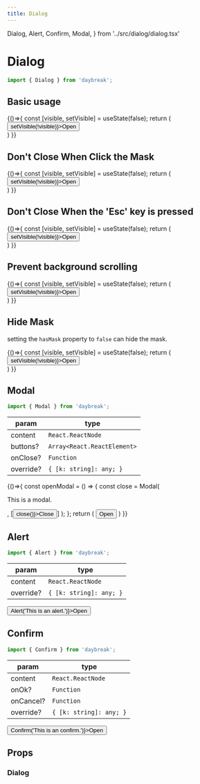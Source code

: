 ```yaml
---
title: Dialog
---
```


  Dialog,
  Alert,
  Confirm,
  Modal,
} from '../src/dialog/dialog.tsx'

# Dialog


```javascript
import { Dialog } from 'daybreak';
```

## Basic usage

<Playground>
{()=>{
  const [visible, setVisible] = useState(false);
  return (
    <div>
      <Button type="button" onClick={() => setVisible(!visible)}>Open</Button>
      <Dialog
        visible={visible}
        buttons={
          [
            <Button type="button" onClick={() => setVisible(false)}>Yes</Button>,
            <Button type="button" onClick={() => setVisible(false)}>No</Button>,
          ]
        }
        onClose={() => setVisible(false)}
      >
        hello
      </Dialog>
    </div>
  )
}}
</Playground>

## Don't Close When Click the Mask

<Playground>
{()=>{
  const [visible, setVisible] = useState(false);
  return (
    <div>
      <Button type="button" onClick={() => setVisible(!visible)}>Open</Button>
      <Dialog
        visible={visible}
        buttons={
          [
            <Button type="button" onClick={() => setVisible(false)}>Yes</Button>,
            <Button type="button" onClick={() => setVisible(false)}>No</Button>,
          ]
        }
        onClose={() => setVisible(false)}
        closeOnClickMask={false}
      >
        hello
      </Dialog>
    </div>
  )
}}
</Playground>

## Don't Close When the 'Esc' key is pressed

<Playground>
{()=>{
  const [visible, setVisible] = useState(false);
  return (
    <div>
      <Button type="button" onClick={() => setVisible(!visible)}>Open</Button>
      <Dialog
        visible={visible}
        buttons={
          [
            <Button type="button" onClick={() => setVisible(false)}>Yes</Button>,
            <Button type="button" onClick={() => setVisible(false)}>No</Button>,
          ]
        }
        onClose={() => setVisible(false)}
        closeOnEsc={false}
      >
        hello
      </Dialog>
    </div>
  )
}}
</Playground>

## Prevent background scrolling

<Playground>
{()=>{
  const [visible, setVisible] = useState(false);
  return (
    <div>
      <Button type="button" onClick={() => setVisible(!visible)}>Open</Button>
      <Dialog
        visible={visible}
        buttons={
          [
            <Button type="button" onClick={() => setVisible(false)}>Yes</Button>,
            <Button type="button" onClick={() => setVisible(false)}>No</Button>,
          ]
        }
        onClose={() => setVisible(false)}
        preventBackgroundScrolling
      >
        hello
      </Dialog>
    </div>
  )
}}
</Playground>

## Hide Mask

setting the `hasMask` property to `false` can hide the mask.

<Playground>
{()=>{
  const [visible, setVisible] = useState(false);
  return (
    <div>
      <Button type="button" onClick={() => setVisible(!visible)}>Open</Button>
      <Dialog
        visible={visible}
        hasMask={false}
        buttons={
          [
            <Button type="button" onClick={() => setVisible(false)}>Yes</Button>,
            <Button type="button" onClick={() => setVisible(false)}>No</Button>,
          ]
        }
        onClose={() => setVisible(false)}
      >
        hello
      </Dialog>
    </div>
  )
}}
</Playground>

## Modal

```javascript
import { Modal } from 'daybreak';
```

| param | type |
| --- | --- |
| content | `React.ReactNode` |
| buttons? | `Array<React.ReactElement>` |
| onClose? | `Function` |
| override? | `{ [k: string]: any; }` |

<Playground>
  {()=>{
    const openModal = () => {
      const close = Modal(
        <p>This is a modal.</p>,
        [<Button type="button" onClick={() => close()}>Close</Button>]
      );
    };
    return (
      <Button type="button" onClick={openModal}>Open</Button>
    )
  }}
</Playground>

## Alert

```javascript
import { Alert } from 'daybreak';
```

| param | type |
| --- | --- |
| content | `React.ReactNode` |
| override? | `{ [k: string]: any; }` |

<Playground>
  <Button type="button" onClick={() => Alert('This is an alert.')}>Open</Button>
</Playground>

## Confirm

```javascript
import { Confirm } from 'daybreak';
```

| param | type |
| --- | --- |
| content | `React.ReactNode` |
| onOk? | `Function` |
| onCancel? | `Function` |
| override? | `{ [k: string]: any; }` |

<Playground>
  <Button type="button" onClick={() => Confirm('This is an confirm.')}>Open</Button>
</Playground>

## Props

### Dialog

<Props of={Dialog} />
